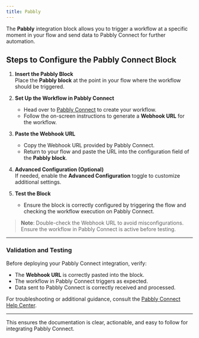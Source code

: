 ```yaml
---
title: Pabbly
---
```


The **Pabbly** integration block allows you to trigger a workflow at a specific moment in your flow and send data to Pabbly Connect for further automation.

## Steps to Configure the Pabbly Connect Block

1. **Insert the Pabbly Block**  
   Place the **Pabbly block** at the point in your flow where the workflow should be triggered.

2. **Set Up the Workflow in Pabbly Connect**  
   - Head over to [Pabbly Connect](https://www.pabbly.com/connect/) to create your workflow.  
   - Follow the on-screen instructions to generate a **Webhook URL** for the workflow.

3. **Paste the Webhook URL**  
   - Copy the Webhook URL provided by Pabbly Connect.  
   - Return to your flow and paste the URL into the configuration field of the **Pabbly block**.

4. **Advanced Configuration (Optional)**  
   If needed, enable the **Advanced Configuration** toggle to customize additional settings.

5. **Test the Block**  
   - Ensure the block is correctly configured by triggering the flow and checking the workflow execution on Pabbly Connect.

> **Note**: Double-check the Webhook URL to avoid misconfigurations. Ensure the workflow in Pabbly Connect is active before testing.

---

### Validation and Testing

Before deploying your Pabbly Connect integration, verify:  

- The **Webhook URL** is correctly pasted into the block.  
- The workflow in Pabbly Connect triggers as expected.  
- Data sent to Pabbly Connect is correctly received and processed.  

For troubleshooting or additional guidance, consult the [Pabbly Connect Help Center](https://www.pabbly.com/connect/).

---

This ensures the documentation is clear, actionable, and easy to follow for integrating Pabbly Connect.